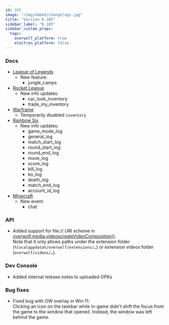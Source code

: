 ```yaml
---
id: 185
image: "/img/embed/changelogs.jpg"
title: "Version 0.185"
sidebar_label: "0.185"
sidebar_custom_props:
  tags:
    overwolf_platform: true
    electron_platform: false
---
```


### Docs

* [League of Legends](/api/live-game-data/supported-games/league-of-legends)
  * New feature:
    * jungle_camps
* [Rocket League](/api/live-game-data/supported-games/rocket-league)
  * New info updates:
    * car_look_inventory
    * trade_my_inventory
* [Warframe](/api/live-game-data/supported-games/warframe)
  * Temporarily disabled `inventory`
* [Rainbow Six](/api/live-game-data/supported-games/rainbow-six-siege)
  * New info updates:
     * game_mode_log	
     * general_log
     * match_start_log
     * round_start_log
     * round_end_log
     * move_log
     * score_log
     * kill_log
     * ko_log
     * death_log
     * match_end_log
     * account_id_log
 * [Minecraft](/api/live-game-data/supported-games/minecraft)
   * New event:
     * chat

### API

* Added support for file:// URI scheme in [overwolf.media.videoscreateVideoComposition()](/api/media/videos#createvideocompositionsourcevideourl-segments-callback).  
  Note that it only allows paths under the extension folder (`%localappdata%/overwolf/extensions/…`) or extension videos folder (`overwolf/videos/…`).

### Dev Console

* Added internal release notes to uploaded OPKs

### Bug fixes

* Fixed bug with OW overlay in Win 11:  
  Clicking an icon on the taskbar while in-game didn't shift the focus from the game to the window that opened. Instead, the window was left behind the game.


